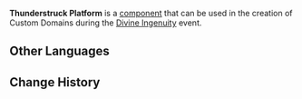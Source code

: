 {{Component Infobox
|id          = 4008
|image       = Item Thunderstruck Platform.png
|load        = 3
|description = This surface will periodically release bursts of lightning, causing nearby characters to be affected by Electro.
|placement   = Free
|category    = Traps
|size        = 5 · 5 · 1
}}
'''Thunderstruck Platform''' is a [[component]] that can be used in the creation of Custom Domains during the [[Divine Ingenuity]] event.

==Other Languages==
{{Other Languages
|default_hidden = 1
|en      = Thunderstruck Platform
|zhs     = 闪雷平台
|zhs_rm  = Shǎnléi Píngtái
|zht     = 閃雷平臺
|zht_rm  = Shǎnléi Píngtái
|ja      = 閃雷足場
|ja_rm   = Senrai Ashiba{{Assumed}}
|ko      = 섬뢰의 플랫폼
|ko_rm   = Seomroe-ui Peullaetpom
|es      = Plataforma eléctrica
|fr      = Plateforme de tonnerre
|ru      = Платформа молний
|th      = แท่นฟ้าผ่า
|th_rm   = 
|vi      = Nền Sấm Sét
|de      = Plattform des Donnerschlags
|id      = Lantai Berlistrik
|pt      = Plataforma Eletrizante
}}

==Change History==
{{Change History|2.5}}